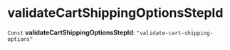 
# validateCartShippingOptionsStepId

 `Const` **validateCartShippingOptionsStepId**: `"validate-cart-shipping-options"`
